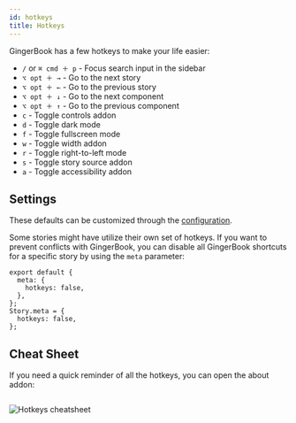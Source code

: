 ```yaml
---
id: hotkeys
title: Hotkeys
---
```



GingerBook has a few hotkeys to make your life easier:

- `/` or `⌘ cmd ＋ p` - Focus search input in the sidebar
- `⌥ opt ＋ →` - Go to the next story
- `⌥ opt ＋ ←` - Go to the previous story
- `⌥ opt ＋ ↓` - Go to the next component
- `⌥ opt ＋ ↑` - Go to the previous component
- `c` - Toggle controls addon
- `d` - Toggle dark mode
- `f` - Toggle fullscreen mode
- `w` - Toggle width addon
- `r` - Toggle right-to-left mode
- `s` - Toggle story source addon
- `a` - Toggle accessibility addon

## Settings

These defaults can be customized through the [configuration](config#hotkeys).

Some stories might have utilize their own set of hotkeys. If you want to prevent conflicts with GingerBook, you can disable all GingerBook shortcuts for a specific story by using the `meta` parameter:

```tsx
export default {
  meta: {
    hotkeys: false,
  },
};
Story.meta = {
  hotkeys: false,
};
```

## Cheat Sheet

If you need a quick reminder of all the hotkeys, you can open the about addon:

<Image img={imgHotkeys} alt="" />

![Hotkeys cheatsheet](./img/hotkeys.png)

